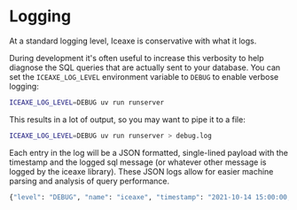 # Logging

At a standard logging level, Iceaxe is conservative with what it logs.

During development it's often useful to increase this verbosity to help diagnose the
SQL queries that are actually sent to your database. You can set the `ICEAXE_LOG_LEVEL` environment
variable to `DEBUG` to enable verbose logging:

```bash
ICEAXE_LOG_LEVEL=DEBUG uv run runserver
```

This results in a lot of output, so you may want to pipe it to a file:

```bash
ICEAXE_LOG_LEVEL=DEBUG uv run runserver > debug.log
```

Each entry in the log will be a JSON formatted, single-lined
payload with the timestamp and the logged sql message (or whatever other
message is logged by the iceaxe library). These JSON logs allow for
easier machine parsing and analysis of query performance.

```bash
{"level": "DEBUG", "name": "iceaxe", "timestamp": "2021-10-14 15:00:00,000", "message": "SELECT * FROM users WHERE id = 1"}
```
